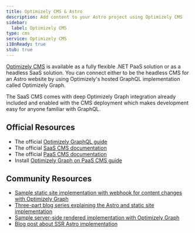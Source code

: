 ```yaml
---
title: Optimizely CMS & Astro
description: Add content to your Astro project using Optimizely CMS
sidebar:
  label: Optimizely CMS
type: cms
service: Optimizely CMS
i18nReady: true
stub: true
---
```


[Optimizely CMS](https://www.optimizely.com/products/content-management/) is available as a fully flexible .NET PaaS solution or as a headless SaaS solution. You can connect either to be the headless CMS for an Astro website by using Optimizely's hosted GraphQL implementation called Optimizely Graph.

The SaaS CMS comes with deep Optimizely Graph integration already included and enabled with the CMS deployment which makes development easy for anyone familiar with GraphQL.

## Official Resources

- The official [Optimizely GraphQL guide](https://docs.developers.optimizely.com/platform-optimizely/docs/introduction-optimizely-graph)
- The official [SaaS CMS documentation](https://docs.developers.optimizely.com/content-management-system/v1.0.0-CMS-SaaS/docs/overview-saas)
- The official [PaaS CMS documentation](https://docs.developers.optimizely.com/content-management-system/docs/getting-started)
- Install [Optimizely Graph on PaaS CMS guide](https://docs.developers.optimizely.com/content-management-system/docs/install-and-configure-optimizely-graph-on-your-site)

## Community Resources

- [Sample static site implementation with webhook for content changes with Optimizely Graph](https://github.com/jacobpretorius/Opti.SaaS.Astro.Demo/tree/main/static-site)
- [Three-part blog series explaining the Astro and static site implementation](https://world.optimizely.com/blogs/jacob-pretorius/dates/2024/5/build-a-headless-blog-with-astro-and-optimizely-saas-cms/)
- [Sample server-side rendered implementation with Optimizely Graph](https://github.com/jacobpretorius/Opti.SaaS.Astro.Demo/tree/main/ssr)
- [Blog post about SSR Astro implementation](https://world.optimizely.com/blogs/jacob-pretorius/dates/2025/7/build-a-headless-blog-with-astro-and-optimizely-saas-cms-part-4---ssr--visual-builder-experience/)
